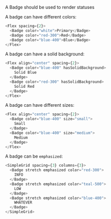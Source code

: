 A Badge should be used to render statuses

A badge can have different colors:

```typescript jsx
<Flex spacing={2}>
  <Badge color="white">Primary</Badge>
  <Badge color="red-300">Red</Badge>
  <Badge color="blue-400">Blue</Badge>
</Flex>
```

A badge can have a solid background:

```typescript jsx
<Flex align="center" spacing={2}>
  <Badge color="blue-400" hasSolidBackground>
    Solid Blue
  </Badge>
  <Badge color="red-300" hasSolidBackground>
    Solid Red
  </Badge>
</Flex>
```

A badge can have different sizes:

```typescript jsx
<Flex align="center" spacing={2}>
  <Badge color="blue-400" size="small">
    Small
  </Badge>
  <Badge color="blue-400" size="medium">
    Medium
  </Badge>
</Flex>
```

A badge can be `emphasized`:

```typescript jsx
<SimpleGrid spacing={3} columns={3}>
  <Badge stretch emphasized color="red-300">
    INFO
  </Badge>
  <Badge stretch emphasized color="teal-500">
    LOW
  </Badge>
  <Badge stretch emphasized color="blue-400">
    WHATEVER
  </Badge>
</SimpleGrid>
```
